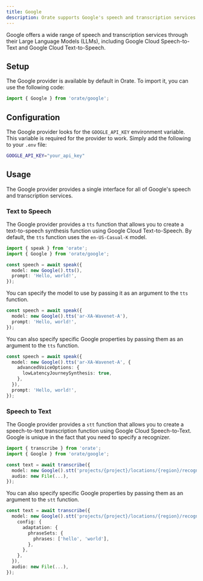 ```yaml
---
title: Google
description: Orate supports Google's speech and transcription services.
---
```



Google offers a wide range of speech and transcription services through their Large Language Models (LLMs), including Google Cloud Speech-to-Text and Google Cloud Text-to-Speech.

## Setup

The Google provider is available by default in Orate. To import it, you can use the following code:

```ts
import { Google } from 'orate/google';
```

## Configuration

The Google provider looks for the `GOOGLE_API_KEY` environment variable. This variable is required for the provider to work. Simply add the following to your `.env` file:

```bash
GOOGLE_API_KEY="your_api_key"
```

## Usage

The Google provider provides a single interface for all of Google's speech and transcription services.

### Text to Speech

The Google provider provides a `tts` function that allows you to create a text-to-speech synthesis function using Google Cloud Text-to-Speech. By default, the `tts` function uses the `en-US-Casual-K` model.

```ts
import { speak } from 'orate';
import { Google } from 'orate/google';

const speech = await speak({
  model: new Google().tts(),
  prompt: 'Hello, world!',
});
```

You can specify the model to use by passing it as an argument to the `tts` function.

```ts
const speech = await speak({
  model: new Google().tts('ar-XA-Wavenet-A'),
  prompt: 'Hello, world!',
});
```

You can also specify specific Google properties by passing them as an argument to the `tts` function.

```ts
const speech = await speak({
  model: new Google().tts('ar-XA-Wavenet-A', {
    advancedVoiceOptions: {
      lowLatencyJourneySynthesis: true,
    },
  }),
  prompt: 'Hello, world!',
});
```

### Speech to Text

The Google provider provides a `stt` function that allows you to create a speech-to-text transcription function using Google Cloud Speech-to-Text. Google is unique in the fact that you need to specify a recognizer.

```ts
import { transcribe } from 'orate';
import { Google } from 'orate/google';

const text = await transcribe({
  model: new Google().stt('projects/{project}/locations/{region}/recognizers/{recognizer}'),
  audio: new File(...),
});
```

You can also specify specific Google properties by passing them as an argument to the `stt` function.

```ts
const text = await transcribe({
  model: new Google().stt('projects/{project}/locations/{region}/recognizers/{recognizer}', {
    config: {
      adaptation: {
        phraseSets: {
          phrases: ['hello', 'world'],
        },
      },
    },
  }),
  audio: new File(...),
});
```
